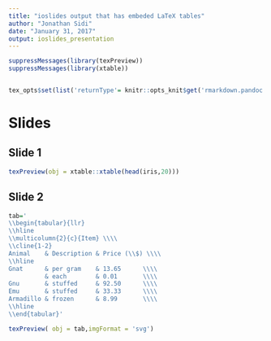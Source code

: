 ```yaml
---
title: "ioslides output that has embeded LaTeX tables"
author: "Jonathan Sidi"
date: "January 31, 2017"
output: ioslides_presentation
---
```


```r
suppressMessages(library(texPreview))
suppressMessages(library(xtable))


tex_opts$set(list('returnType'= knitr::opts_knit$get('rmarkdown.pandoc.to')))

```

# Slides

## Slide 1

```r
texPreview(obj = xtable::xtable(head(iris,20)))

```

## Slide 2

```r

tab='
\\begin{tabular}{llr}
\\hline
\\multicolumn{2}{c}{Item} \\\\
\\cline{1-2}
Animal    & Description & Price (\\$) \\\\
\\hline
Gnat      & per gram    & 13.65      \\\\
          & each        & 0.01       \\\\
Gnu       & stuffed     & 92.50      \\\\
Emu       & stuffed     & 33.33      \\\\
Armadillo & frozen      & 8.99       \\\\
\\hline
\\end{tabular}'

texPreview( obj = tab,imgFormat = 'svg')
```